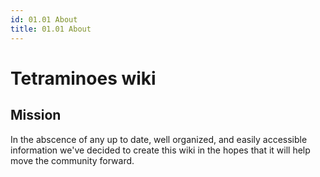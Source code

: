 ```yaml
---
id: 01.01 About
title: 01.01 About
---
```


# Tetraminoes wiki

## Mission

In the abscence of any up to date, well organized, and easily accessible information we've decided to create this wiki in the hopes that it will help move the community forward.